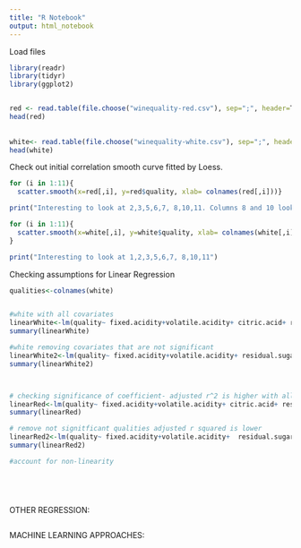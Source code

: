 ```yaml
---
title: "R Notebook"
output: html_notebook
---
```


Load files
```r
library(readr)
library(tidyr)
library(ggplot2)


red <- read.table(file.choose("winequality-red.csv"), sep=";", header=T)
head(red)
  
  
white<- read.table(file.choose("winequality-white.csv"), sep=";", header=T) 
head(white)


```

Check out initial correlation smooth curve fitted by Loess.
```r
for (i in 1:11){
  scatter.smooth(x=red[,i], y=red$quality, xlab= colnames(red[,i]))}

print("Interesting to look at 2,3,5,6,7, 8,10,11. Columns 8 and 10 look like relationship with quality may note be linear")

for (i in 1:11){
  scatter.smooth(x=white[,i], y=white$quality, xlab= colnames(white[,i]))
}

print("Interesting to look at 1,2,3,5,6,7, 8,10,11")

```


Checking assumptions for Linear Regression

```r

qualities<-colnames(white)


#white with all covariates
linearWhite<-lm(quality~ fixed.acidity+volatile.acidity+ citric.acid+ residual.sugar+ chlorides+ free.sulfur.dioxide + total.sulfur.dioxide+ density + pH +sulphates + alcohol+ quality, data= white)
summary(linearWhite)

#white removing covariates that are not significant
linearWhite2<-lm(quality~ fixed.acidity+volatile.acidity+ residual.sugar+  free.sulfur.dioxide +  density + pH +sulphates + alcohol+ quality, data= white)
summary(linearWhite2)



# checking significance of coefficient- adjusted r^2 is higher with all than with removing
linearRed<-lm(quality~ fixed.acidity+volatile.acidity+ citric.acid+ residual.sugar+ chlorides+ free.sulfur.dioxide + total.sulfur.dioxide+ density + pH +sulphates + alcohol+ quality, data= red)
summary(linearRed)

# remove not signitficant qualities adjusted r squared is lower
linearRed2<-lm(quality~ fixed.acidity+volatile.acidity+  residual.sugar+ chlorides+ free.sulfur.dioxide+ density + pH +sulphates + alcohol+ quality, data= red)
summary(linearRed2)

#account for non-linearity






```


OTHER REGRESSION:
```r

```



MACHINE LEARNING APPROACHES:

```r



```

